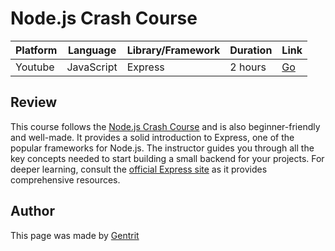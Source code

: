 
<GoBack path="/docs/backend/lg-en" />

# Node.js Crash Course

| Platform | Language   | Library/Framework | Duration | Link                                              |
| -------- | ---------- | ----------------- | -------- | ------------------------------------------------- |
| Youtube  | JavaScript | Express           | 2 hours  | [Go](https://www.youtube.com/watch?v=CnH3kAXSrmU) |

## Review

This course follows the [Node.js Crash Course](https://www.youtube.com/watch?v=32M1al-Y6Ag) and is also beginner-friendly and well-made. It provides a solid introduction to Express, one of the popular frameworks for Node.js. The instructor guides you through all the key concepts needed to start building a small backend for your projects. For deeper learning, consult the [official Express site](https://expressjs.com/) as it provides comprehensive resources.

<Callout
  type="note"
  message="If you are interested in the course, click the link in the table to go to the course page and learn more."
/>

## Author

This page was made by [Gentrit](https://github.com/Gentrit29)
